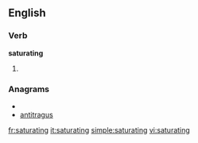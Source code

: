 ==English==

===Verb===
'''saturating'''

# {{present participle of|[[saturate]]}}

===Anagrams===
* {{alphagram|aaginrsttu}}
* [[antitragus#English|antitragus]]

[[fr:saturating]]
[[it:saturating]]
[[simple:saturating]]
[[vi:saturating]]